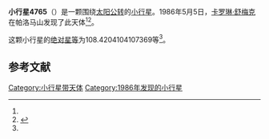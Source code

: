 {{Infobox planet
| bgcolour = #FFFFC0
| name = 4765 Wasserburg
| symbol = 
| image = 
| caption = 
| discovery = yes
| discovery_ref = 
| discoverer = [[卡罗琳·舒梅克|卡罗琳·舒梅克]]
| discovery_site = [[帕洛马山|帕洛马山]] 
| discovered = 1986年5月5日
| designations = yes
| mp_name = 
| named_after = 
| alt_names = 1986 JN1/ 1983 EA1 / 1986 LF
| mp_category = [[主带内小行星|主带内小行星]]
| orbit_ref = <ref name="a">[http://ssd.jpl.nasa.gov/sbdb.cgi?sstr=4765 4765 Wasserburg] {{Wayback|url=http://ssd.jpl.nasa.gov/sbdb.cgi?sstr=4765 |date=20201124010555 }}，小行星數據庫瀏覽器（JPL Small-Body Database Browser）－[[美国国家航空航天局|美国国家航空航天局]]喷气推进实验室</ref>
| epoch = 2456400.5 (2013年4月18日更新)
| aphelion = {{convert|2.061871369067992|AU|km|3|abbr=on|lk=out}}
| perihelion = {{convert|1.828893490673629|AU|km|3|abbr=on}}
| semimajor = {{convert|1.945382429870811|AU|km|3|abbr=on}}
| eccentricity = 0.059879712
| period = 991.0736067 [[日|日]]<br />2.71[[儒略年|儒略年]]
| avg_speed = 
| inclination = 23.71308707085237
| asc_node = 76.57342098511039
| mean_anomaly = 
| arg_peri = 108.4204104107369
| satellites = 
| physical_characteristics = yes
| dimensions = 
| mass = 
| density = 
| surface_grav = 
| escape_velocity = 
| sidereal_day = 
| axial_tilt = 
| pole_ecliptic_lat = 
| pole_ecliptic_lon = 
| albedo = 
| temperatures= 
| temp_name1 = 
| mean_temp_1 = 
| max_temp_1 = 
| temp_name2 = 
| max_temp_2 = 
| spectral_type = 
| abs_magnitude = 108.4204104107369
}}

'''小行星4765'''（{{lang-en|4765 Wasserburg}}）是一颗围绕[[太阳|太阳]][[公转|公转]]的[[小行星|小行星]]。1986年5月5日，[[卡罗琳·舒梅克|卡罗琳·舒梅克]]在帕洛马山发现了此天体<ref name="a" /><ref>{{cite news|title=小行星列表|url=http://cfa-www.harvard.edu/iau/lists/NumberedMPs.txt|accessdate=2013-07-08|newspaper=哈佛大学|archive-date=2008-05-17|archive-url=https://web.archive.org/web/20080517010638/http://cfa-www.harvard.edu/iau/lists/NumberedMPs.txt|dead-url=no}}</ref>。

这颗小行星的[[绝对星等|绝对星等]]为108.4204104107369等<ref name="a" />。

==参考文献==
{{reflist}}
{{Minor Planet Number|[[小行星4764|小行星4764]]|[[小行星4766|小行星4766]]}}

{{小天体}}

[[Category:小行星带天体|Category:小行星带天体]]
[[Category:1986年发现的小行星|Category:1986年发现的小行星]]

{{asteroid-stub}}
